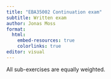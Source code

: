 ```yaml
---
title: "EBA35002 Continuation exam"
subtitle: Written exam
author: Jonas Moss
format:
  html:
    embed-resources: true
    colorlinks: true
editor: visual
---
```


All sub-exercises are equally weighted.
